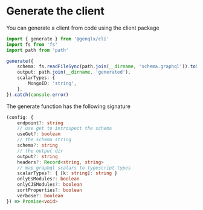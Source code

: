 # Generate the client

You can generate a client from code using the client package

```ts
import { generate } from '@genqlx/cli'
import fs from 'fs'
import path from 'path'

generate({
    schema: fs.readFileSync(path.join(__dirname, 'schema.graphql')).toString(),
    output: path.join(__dirname, 'generated'),
    scalarTypes: {
        MongoID: 'string',
    },
}).catch(console.error)
```

The generate function has the following signature

```ts
(config: {
    endpoint?: string
    // use get to introspect the schema
    useGet?: boolean
    // the schema string
    schema?: string
    // the output dir
    output?: string
    headers?: Record<string, string>
    // map graphql scalars to typescript types
    scalarTypes?: { [k: string]: string }
    onlyEsModules?: boolean
    onlyCJSModules?: boolean
    sortProperties?: boolean
    verbose?: boolean
}) => Promise<void>
```
